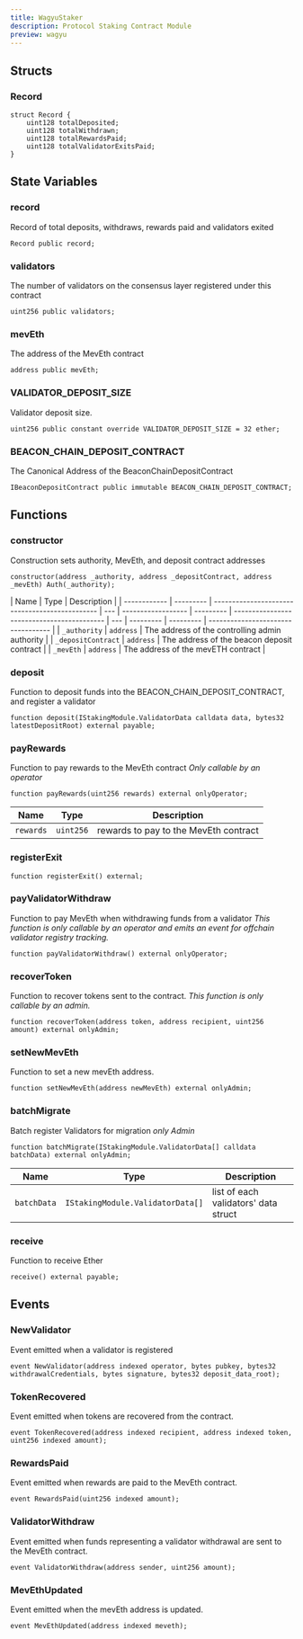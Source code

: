 ```yaml
---
title: WagyuStaker
description: Protocol Staking Contract Module
preview: wagyu
---
```


## Structs

### Record

```solidity
struct Record {
    uint128 totalDeposited;
    uint128 totalWithdrawn;
    uint128 totalRewardsPaid;
    uint128 totalValidatorExitsPaid;
}
```

## State Variables

### record

Record of total deposits, withdraws, rewards paid and validators exited

```solidity
Record public record;
```

### validators

The number of validators on the consensus layer registered under this contract

```solidity
uint256 public validators;
```

### mevEth

The address of the MevEth contract

```solidity
address public mevEth;
```

### VALIDATOR_DEPOSIT_SIZE

Validator deposit size.

```solidity
uint256 public constant override VALIDATOR_DEPOSIT_SIZE = 32 ether;
```

### BEACON_CHAIN_DEPOSIT_CONTRACT

The Canonical Address of the BeaconChainDepositContract

```solidity
IBeaconDepositContract public immutable BEACON_CHAIN_DEPOSIT_CONTRACT;
```

## Functions

### constructor

Construction sets authority, MevEth, and deposit contract addresses

```solidity
constructor(address _authority, address _depositContract, address _mevEth) Auth(_authority);
```

| Name         | Type      | Description                                    |
| ------------ | --------- | ---------------------------------------------- | --- | ------------------ | --------- | ------------------------------------------ | --- | --------- | --------- | ---------------------------------- |
| `_authority` | `address` | The address of the controlling admin authority |     | `_depositContract` | `address` | The address of the beacon deposit contract |     | `_mevEth` | `address` | The address of the mevETH contract |

### deposit

Function to deposit funds into the BEACON_CHAIN_DEPOSIT_CONTRACT, and register a validator

```solidity
function deposit(IStakingModule.ValidatorData calldata data, bytes32 latestDepositRoot) external payable;
```

### payRewards

Function to pay rewards to the MevEth contract _Only callable by an operator_

```solidity
function payRewards(uint256 rewards) external onlyOperator;
```

| Name      | Type      | Description                           |
| --------- | --------- | ------------------------------------- |
| `rewards` | `uint256` | rewards to pay to the MevEth contract |

### registerExit

```solidity
function registerExit() external;
```

### payValidatorWithdraw

Function to pay MevEth when withdrawing funds from a validator _This function is only callable by an operator and emits an event for offchain validator registry tracking._

```solidity
function payValidatorWithdraw() external onlyOperator;
```

### recoverToken

Function to recover tokens sent to the contract. _This function is only callable by an admin._

```solidity
function recoverToken(address token, address recipient, uint256 amount) external onlyAdmin;
```

### setNewMevEth

Function to set a new mevEth address.

```solidity
function setNewMevEth(address newMevEth) external onlyAdmin;
```

### batchMigrate

Batch register Validators for migration _only Admin_

```solidity
function batchMigrate(IStakingModule.ValidatorData[] calldata batchData) external onlyAdmin;
```

| Name        | Type                             | Description                          |
| ----------- | -------------------------------- | ------------------------------------ |
| `batchData` | `IStakingModule.ValidatorData[]` | list of each validators' data struct |

### receive

Function to receive Ether

```solidity
receive() external payable;
```

## Events

### NewValidator

Event emitted when a validator is registered

```solidity
event NewValidator(address indexed operator, bytes pubkey, bytes32 withdrawalCredentials, bytes signature, bytes32 deposit_data_root);
```

### TokenRecovered

Event emitted when tokens are recovered from the contract.

```solidity
event TokenRecovered(address indexed recipient, address indexed token, uint256 indexed amount);
```

### RewardsPaid

Event emitted when rewards are paid to the MevEth contract.

```solidity
event RewardsPaid(uint256 indexed amount);
```

### ValidatorWithdraw

Event emitted when funds representing a validator withdrawal are sent to the MevEth contract.

```solidity
event ValidatorWithdraw(address sender, uint256 amount);
```

### MevEthUpdated

Event emitted when the mevEth address is updated.

```solidity
event MevEthUpdated(address indexed meveth);
```

